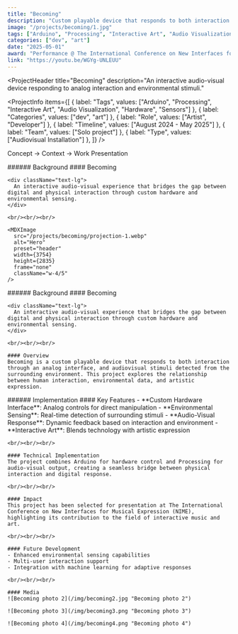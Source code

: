 ```yaml
---
title: "Becoming"
description: "Custom playable device that responds to both interaction through an analog interface, and audiovisual stimuli detected from the surrounding environment."
image: "/projects/becoming/1.jpg"
tags: ["Arduino", "Processing", "Interactive Art", "Audio Visualization", "Hardware", "Sensors"]
categories: ["dev", "art"]
date: "2025-05-01"
award: "Performance @ The International Conference on New Interfaces for Musical Expression (NIME)"
link: "https://youtu.be/WGYg-UNLEUU"
---
```


<ProjectHeader
  title="Becoming"
  description="An interactive audio-visual device responding to analog interaction and environmental stimuli."
>
  <ProjectInfo
    items={[
      { label: "Tags", values: ["Arduino", "Processing", "Interactive Art", "Audio Visualization", "Hardware", "Sensors"] },
      { label: "Categories", values: ["dev", "art"] },
      { label: "Role", values: ["Artist", "Developer"] },
      { label: "Timeline", values: ["August 2024 - May 2025"] },
      { label: "Team", values: ["Solo project"] },
      { label: "Type", values: ["Audiovisual Installation"] },
    ]}
  />
</ProjectHeader>

Concept → Context → Work Presentation

<SplitSection>
  <SectionColumn size={3}>
    ###### Background
  </SectionColumn>
  <SectionColumn size={12}>
    #### Becoming

    <div className="text-lg">
      An interactive audio-visual experience that bridges the gap between digital and physical interaction through custom hardware and environmental sensing.
    </div>

    <br/><br/><br/>

    <MDXImage 
      src="/projects/becoming/projection-1.webp" 
      alt="Hero" 
      preset="header"
      width={3754}
      height={2835}
      frame="none"
      className="w-4/5"
    />
  </SectionColumn>
  <SectionColumn size={2}>
  </SectionColumn>
</SplitSection>

<SplitSection>
  <SectionColumn size={1}>
  </SectionColumn>
  <SectionColumn size={6}>
    <MDXImage 
      src="/projects/becoming/projection-2.webp" 
      alt="Hero" 
      preset="header"
      width={3754}
      height={2835}
      frame="none"
      className="w-4/5"
    />
  </SectionColumn>
  <SectionColumn size={6}>
    <MDXImage 
      src="/projects/becoming/projection-3.webp" 
      alt="Hero" 
      preset="header"
      width={3754}
      height={2835}
      frame="none"
      className="w-4/5"
    />
  </SectionColumn>
  <SectionColumn size={1}>
  </SectionColumn>
</SplitSection>

<SplitSection>
  <SectionColumn size={3}>
  </SectionColumn>
  <SectionColumn size={6}>
    <MDXImage 
      src="/projects/becoming/projection-2.webp" 
      alt="Hero" 
      preset="header"
      width={3754}
      height={2835}
      frame="none"
      className="w-4/5 my-10"
    />
  </SectionColumn>
  <SectionColumn size={6}>
    <MDXImage 
      src="/projects/becoming/projection-3.webp" 
      alt="Hero" 
      preset="header"
      width={3754}
      height={2835}
      frame="none"
      className="w-4/5 my-10"
    />
  </SectionColumn>
  <SectionColumn size={2}>
  </SectionColumn>
</SplitSection>


<SplitSection>
  <SectionColumn size={4}>
    ###### Background
  </SectionColumn>
  <SectionColumn size={12}>
    #### Becoming

    <div className="text-lg">
      An interactive audio-visual experience that bridges the gap between digital and physical interaction through custom hardware and environmental sensing.
    </div>

    <br/><br/><br/>

    #### Overview
    Becoming is a custom playable device that responds to both interaction through an analog interface, and audiovisual stimuli detected from the surrounding environment. This project explores the relationship between human interaction, environmental data, and artistic expression.
  </SectionColumn>
  <SectionColumn size={2}>
  </SectionColumn>
</SplitSection>

<SplitSection>
  <SectionColumn size={4}>
    ###### Implementation
  </SectionColumn>
  <SectionColumn size={12}>
    #### Key Features
    - **Custom Hardware Interface**: Analog controls for direct manipulation
    - **Environmental Sensing**: Real-time detection of surrounding stimuli
    - **Audio-Visual Response**: Dynamic feedback based on interaction and environment
    - **Interactive Art**: Blends technology with artistic expression

    <br/><br/><br/>

    #### Technical Implementation
    The project combines Arduino for hardware control and Processing for audio-visual output, creating a seamless bridge between physical interaction and digital response.

    <br/><br/><br/>

    #### Impact
    This project has been selected for presentation at The International Conference on New Interfaces for Musical Expression (NIME), highlighting its contribution to the field of interactive music and art.

    <br/><br/><br/>

    #### Future Development
    - Enhanced environmental sensing capabilities
    - Multi-user interaction support
    - Integration with machine learning for adaptive responses

    <br/><br/><br/>

    #### Media
    ![Becoming photo 2](/img/becoming2.jpg "Becoming photo 2")
    
    ![Becoming photo 3](/img/becoming3.png "Becoming photo 3")
    
    ![Becoming photo 4](/img/becoming4.png "Becoming photo 4")
  </SectionColumn>
  <SectionColumn size={2}>
  </SectionColumn>
</SplitSection>